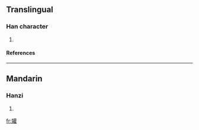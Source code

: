 ==Translingual==
===Han character===
{{Han char|rn=38|rad=女|as=18|sn=21|four=|canj=女廿口土 (VTRG)}}
# {{defn|Han|sort=女18}}
====References====
{{Han ref|kx=0274.140|dkj=06902|dj=0542.330|hdz=21090.180|uh=5B49|ud=23369}}

----
==Mandarin==
===Hanzi===
{{cmn-hanzi|pin=[[quán]] ([[quan2]])|wg=ch'üan<sup>2</sup>}}
# {{defn|Mandarin}}

[[fr:孉]]